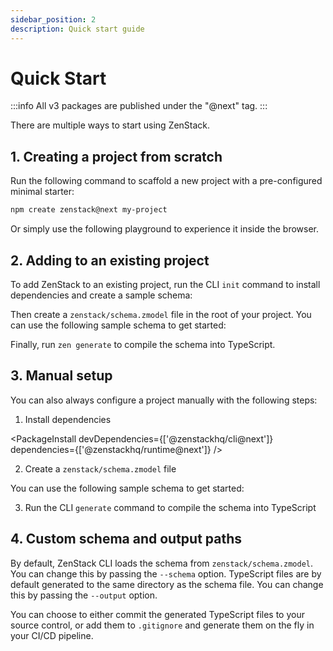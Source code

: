 ```yaml
---
sidebar_position: 2
description: Quick start guide
---
```



# Quick Start

:::info
All v3 packages are published under the "@next" tag.
:::

There are multiple ways to start using ZenStack.

## 1. Creating a project from scratch

Run the following command to scaffold a new project with a pre-configured minimal starter:

```bash
npm create zenstack@next my-project
```

Or simply use the following playground to experience it inside the browser.

<StackBlitzGithubEmbed repoPath="zenstackhq/v3-doc-quick-start" />

## 2. Adding to an existing project

To add ZenStack to an existing project, run the CLI `init` command to install dependencies and create a sample schema:

<PackageExec command="zenstack@next init" />

Then create a `zenstack/schema.zmodel` file in the root of your project. You can use the following sample schema to get started:

<ZModelStarter />

Finally, run `zen generate` to compile the schema into TypeScript.

<PackageExec command="zen generate" />

## 3. Manual setup

You can also always configure a project manually with the following steps:

1. Install dependencies

  <PackageInstall devDependencies={['@zenstackhq/cli@next']} dependencies={['@zenstackhq/runtime@next']} />

2. Create a `zenstack/schema.zmodel` file

  You can use the following sample schema to get started:

  <ZModelStarter />

3. Run the CLI `generate` command to compile the schema into TypeScript

  <PackageExec command="zen generate" />

## 4. Custom schema and output paths

By default, ZenStack CLI loads the schema from `zenstack/schema.zmodel`. You can change this by passing the `--schema` option. TypeScript files are by default generated to the same directory as the schema file. You can change this by passing the `--output` option.

You can choose to either commit the generated TypeScript files to your source control, or add them to `.gitignore` and generate them on the fly in your CI/CD pipeline.
